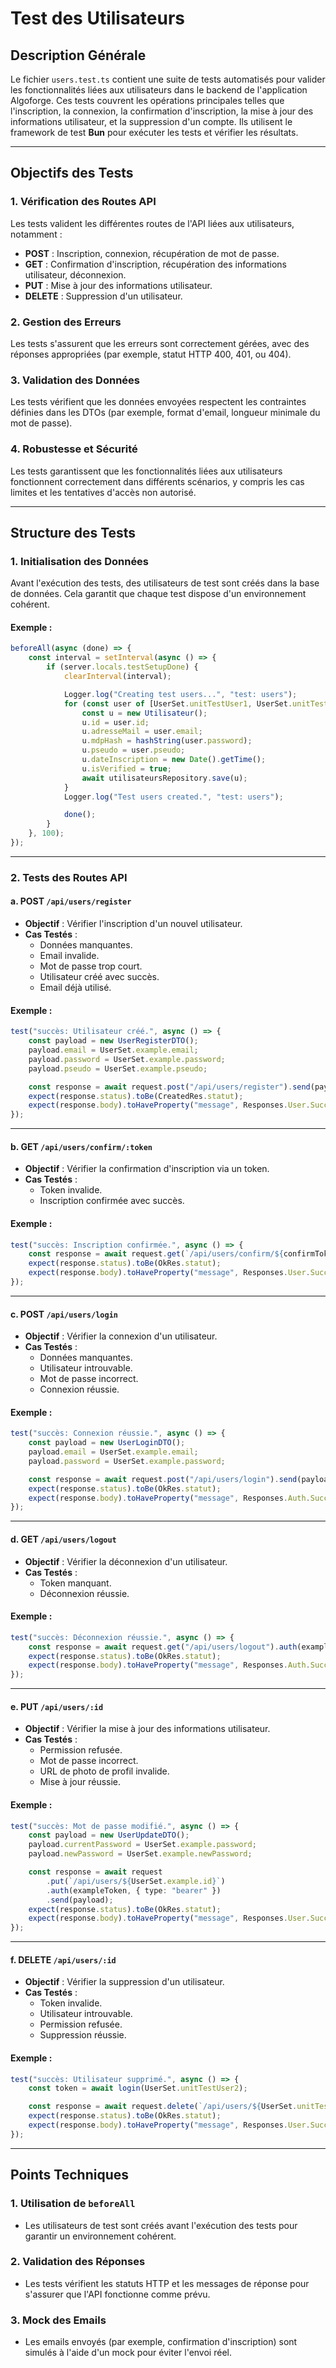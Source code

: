 # Test des Utilisateurs

## Description Générale

Le fichier `users.test.ts` contient une suite de tests automatisés pour valider les fonctionnalités liées aux utilisateurs dans le backend de l'application Algoforge. Ces tests couvrent les opérations principales telles que l'inscription, la connexion, la confirmation d'inscription, la mise à jour des informations utilisateur, et la suppression d'un compte. Ils utilisent le framework de test **Bun** pour exécuter les tests et vérifier les résultats.

---

## Objectifs des Tests

### 1. **Vérification des Routes API**

Les tests valident les différentes routes de l'API liées aux utilisateurs, notamment :

-   **POST** : Inscription, connexion, récupération de mot de passe.
-   **GET** : Confirmation d'inscription, récupération des informations utilisateur, déconnexion.
-   **PUT** : Mise à jour des informations utilisateur.
-   **DELETE** : Suppression d'un utilisateur.

### 2. **Gestion des Erreurs**

Les tests s'assurent que les erreurs sont correctement gérées, avec des réponses appropriées (par exemple, statut HTTP 400, 401, ou 404).

### 3. **Validation des Données**

Les tests vérifient que les données envoyées respectent les contraintes définies dans les DTOs (par exemple, format d'email, longueur minimale du mot de passe).

### 4. **Robustesse et Sécurité**

Les tests garantissent que les fonctionnalités liées aux utilisateurs fonctionnent correctement dans différents scénarios, y compris les cas limites et les tentatives d'accès non autorisé.

---

## Structure des Tests

### 1. **Initialisation des Données**

Avant l'exécution des tests, des utilisateurs de test sont créés dans la base de données. Cela garantit que chaque test dispose d'un environnement cohérent.

#### Exemple :

```typescript
beforeAll(async (done) => {
	const interval = setInterval(async () => {
		if (server.locals.testSetupDone) {
			clearInterval(interval);

			Logger.log("Creating test users...", "test: users");
			for (const user of [UserSet.unitTestUser1, UserSet.unitTestUser2]) {
				const u = new Utilisateur();
				u.id = user.id;
				u.adresseMail = user.email;
				u.mdpHash = hashString(user.password);
				u.pseudo = user.pseudo;
				u.dateInscription = new Date().getTime();
				u.isVerified = true;
				await utilisateursRepository.save(u);
			}
			Logger.log("Test users created.", "test: users");

			done();
		}
	}, 100);
});
```

---

### 2. **Tests des Routes API**

#### a. **POST `/api/users/register`**

-   **Objectif** : Vérifier l'inscription d'un nouvel utilisateur.
-   **Cas Testés** :
    -   Données manquantes.
    -   Email invalide.
    -   Mot de passe trop court.
    -   Utilisateur créé avec succès.
    -   Email déjà utilisé.

#### Exemple :

```typescript
test("succès: Utilisateur créé.", async () => {
	const payload = new UserRegisterDTO();
	payload.email = UserSet.example.email;
	payload.password = UserSet.example.password;
	payload.pseudo = UserSet.example.pseudo;

	const response = await request.post("/api/users/register").send(payload);
	expect(response.status).toBe(CreatedRes.statut);
	expect(response.body).toHaveProperty("message", Responses.User.Success.Created);
});
```

---

#### b. **GET `/api/users/confirm/:token`**

-   **Objectif** : Vérifier la confirmation d'inscription via un token.
-   **Cas Testés** :
    -   Token invalide.
    -   Inscription confirmée avec succès.

#### Exemple :

```typescript
test("succès: Inscription confirmée.", async () => {
	const response = await request.get(`/api/users/confirm/${confirmToken}`);
	expect(response.status).toBe(OkRes.statut);
	expect(response.body).toHaveProperty("message", Responses.User.Success.Confirmed);
});
```

---

#### c. **POST `/api/users/login`**

-   **Objectif** : Vérifier la connexion d'un utilisateur.
-   **Cas Testés** :
    -   Données manquantes.
    -   Utilisateur introuvable.
    -   Mot de passe incorrect.
    -   Connexion réussie.

#### Exemple :

```typescript
test("succès: Connexion réussie.", async () => {
	const payload = new UserLoginDTO();
	payload.email = UserSet.example.email;
	payload.password = UserSet.example.password;

	const response = await request.post("/api/users/login").send(payload);
	expect(response.status).toBe(OkRes.statut);
	expect(response.body).toHaveProperty("message", Responses.Auth.Success.Logged_in);
});
```

---

#### d. **GET `/api/users/logout`**

-   **Objectif** : Vérifier la déconnexion d'un utilisateur.
-   **Cas Testés** :
    -   Token manquant.
    -   Déconnexion réussie.

#### Exemple :

```typescript
test("succès: Déconnexion réussie.", async () => {
	const response = await request.get("/api/users/logout").auth(exampleToken, { type: "bearer" });
	expect(response.status).toBe(OkRes.statut);
	expect(response.body).toHaveProperty("message", Responses.Auth.Success.Logged_out);
});
```

---

#### e. **PUT `/api/users/:id`**

-   **Objectif** : Vérifier la mise à jour des informations utilisateur.
-   **Cas Testés** :
    -   Permission refusée.
    -   Mot de passe incorrect.
    -   URL de photo de profil invalide.
    -   Mise à jour réussie.

#### Exemple :

```typescript
test("succès: Mot de passe modifié.", async () => {
	const payload = new UserUpdateDTO();
	payload.currentPassword = UserSet.example.password;
	payload.newPassword = UserSet.example.newPassword;

	const response = await request
		.put(`/api/users/${UserSet.example.id}`)
		.auth(exampleToken, { type: "bearer" })
		.send(payload);
	expect(response.status).toBe(OkRes.statut);
	expect(response.body).toHaveProperty("message", Responses.User.Success.Updated);
});
```

---

#### f. **DELETE `/api/users/:id`**

-   **Objectif** : Vérifier la suppression d'un utilisateur.
-   **Cas Testés** :
    -   Token invalide.
    -   Utilisateur introuvable.
    -   Permission refusée.
    -   Suppression réussie.

#### Exemple :

```typescript
test("succès: Utilisateur supprimé.", async () => {
	const token = await login(UserSet.unitTestUser2);

	const response = await request.delete(`/api/users/${UserSet.unitTestUser2.id}`).auth(token, { type: "bearer" });
	expect(response.status).toBe(OkRes.statut);
	expect(response.body).toHaveProperty("message", Responses.User.Success.Deleted);
});
```

---

## Points Techniques

### 1. **Utilisation de `beforeAll`**

-   Les utilisateurs de test sont créés avant l'exécution des tests pour garantir un environnement cohérent.

### 2. **Validation des Réponses**

-   Les tests vérifient les statuts HTTP et les messages de réponse pour s'assurer que l'API fonctionne comme prévu.

### 3. **Mock des Emails**

-   Les emails envoyés (par exemple, confirmation d'inscription) sont simulés à l'aide d'un mock pour éviter l'envoi réel.
